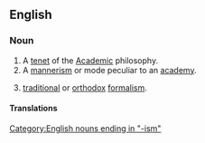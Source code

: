==English==
===Noun===
{{en-noun}}

# A [[tenet]] of the [[academic|Academic]] philosophy.
# A [[mannerism]] or mode peculiar to an [[academy]].
#{{art}} [[traditional]] or [[orthodox]] [[formalism]].

====Translations====
{{trans-top|A tenet of the Academic philosophy.}}
{{trans-mid}}
{{trans-bottom}}
{{trans-top|A mannerism or mode peculiar to an academy.}}
{{trans-mid}}
{{trans-bottom}}
{{trans-top|Traditional or orthodox formalism.}}
{{trans-mid}}
{{trans-bottom}}

[[Category:English nouns ending in "-ism"]]